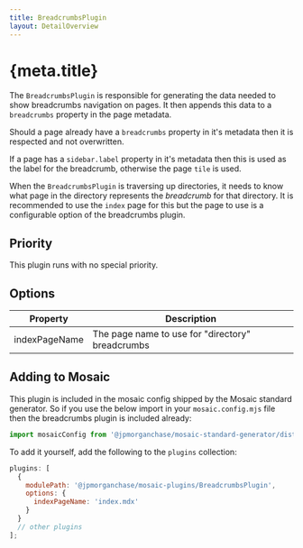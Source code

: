 ```yaml
---
title: BreadcrumbsPlugin
layout: DetailOverview
---
```


# {meta.title}

The `BreadcrumbsPlugin` is responsible for generating the data needed to show breadcrumbs navigation on pages. It then appends this data to a `breadcrumbs` property in the page metadata.

Should a page already have a `breadcrumbs` property in it's metadata then it is respected and not overwritten.

If a page has a `sidebar.label` property in it's metadata then this is used as the label for the breadcrumb, otherwise the page `tile` is used.

When the `BreadcrumbsPlugin` is traversing up directories, it needs to know what page in the directory represents the _breadcrumb_ for that directory. It is recommended to use the `index` page for this but the page to use is a configurable option of the breadcrumbs plugin.

## Priority

This plugin runs with no special priority.

## Options

| Property      | Description                                      |
| ------------- | ------------------------------------------------ |
| indexPageName | The page name to use for "directory" breadcrumbs |

## Adding to Mosaic

This plugin is included in the mosaic config shipped by the Mosaic standard generator. So if you use the below import in your `mosaic.config.mjs` file then the breadcrumbs plugin is included already:

```js
import mosaicConfig from '@jpmorganchase/mosaic-standard-generator/dist/fs.config.js';
```

To add it yourself, add the following to the `plugins` collection:

```js
plugins: [
  {
    modulePath: '@jpmorganchase/mosaic-plugins/BreadcrumbsPlugin',
    options: {
      indexPageName: 'index.mdx'
    }
  }
  // other plugins
];
```
